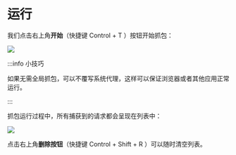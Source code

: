 # 运行


我们点击右上角**开始**（快捷键 <Shortcut>Control + T</Shortcut> ）按钮开始抓包：

![](arts/run_01.png)

:::info 小技巧

如果无需全局抓包，可以不覆写系统代理，这样可以保证浏览器或者其他应用正常运行。

:::

抓包运行过程中，所有捕获到的请求都会呈现在列表中：

![](arts/run_02.png)

点击右上角**删除按钮**（快捷键 <Shortcut>Control + Shift + R</Shortcut> ）可以随时清空列表。